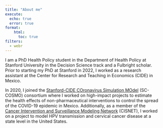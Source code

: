 ```yaml
---
title: "About me"
execute:
  echo: true
  error: true
format:
    html: 
      toc: true
filters:
  - webr
---
```


I am a PhD Health Policy student in the Department of Health Policy at Stanford University in the Decision Science track and a Fulbright scholar. Prior to starting my PhD at Stanford in 2022, I worked as a research assistant at the Center for Research and Teaching in Economics (CIDE) in Mexico.

In 2020, I joined the [Stanford-CIDE COronavirus Simulation MOdel](https://www.sc-cosmo.org/) (SC-COSMO) consortium where I worked on high-impact projects to estimate the health effects of non-pharmaceutical interventions to control the spread of the COVID-19 epidemic in Mexico. Additionally, as a member of the [Cancer Intervention and Surveillance Modeling Network](https://cisnet.cancer.gov/) (CISNET), I worked on a project to model HPV transmission and cervical cancer disease at a state level in the United States.

